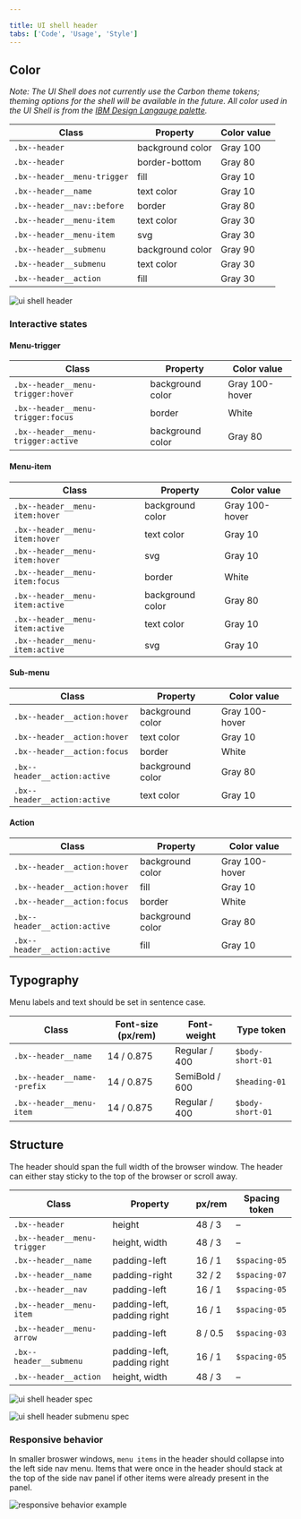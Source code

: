 ```yaml
---

title: UI shell header
tabs: ['Code', 'Usage', 'Style']
---
```


## Color

_Note: The UI Shell does not currently use the Carbon theme tokens; theming options for the shell will be available in the future. All color used in the UI Shell is from the [IBM Design Langauge palette](https://www.ibm.com/design/language/elements/color#specifications)._

| Class                         | Property         | Color value  |
| ----------------------------- | ---------------- | ------------ |
| `.bx--header`                 | background color | Gray 100     |
| `.bx--header`                 | border-bottom    | Gray 80      |
| `.bx--header__menu-trigger`   | fill             | Gray 10      |
| `.bx--header__name`           | text color       | Gray 10      |
| `.bx--header__nav::before`    | border           | Gray 80      |
| `.bx--header__menu-item`      | text color       | Gray 30      |
| `.bx--header__menu-item`      | svg              | Gray 30      |
| `.bx--header__submenu`        | background color | Gray 90      |
| `.bx--header__submenu`        | text color       | Gray 30      |
| `.bx--header__action`         | fill             | Gray 30      |

<ImageComponent cols="12" caption="UI Shell header.">

![ui shell header](images/header-style-1.png)

</ImageComponent>

### Interactive states

#### Menu-trigger

| Class                               | Property         | Color value    |
| ----------------------------------- | ---------------- | -------------- |
| `.bx--header__menu-trigger:hover`   | background color | Gray 100-hover |
| `.bx--header__menu-trigger:focus`   | border           | White          |
| `.bx--header__menu-trigger:active`  | background color | Gray 80        |

#### Menu-item

| Class                               | Property         | Color value    |
| ----------------------------------- | ---------------- | -------------- |
| `.bx--header__menu-item:hover`      | background color | Gray 100-hover |
| `.bx--header__menu-item:hover`      | text color       | Gray 10        |
| `.bx--header__menu-item:hover`      | svg              | Gray 10        |
| `.bx--header__menu-item:focus`      | border           | White          |
| `.bx--header__menu-item:active`     | background color | Gray 80        |
| `.bx--header__menu-item:active`     | text color       | Gray 10        |
| `.bx--header__menu-item:active`     | svg              | Gray 10        |

#### Sub-menu

| Class                               | Property         | Color value    |
| ----------------------------------- | ---------------- | -------------- |
| `.bx--header__action:hover`         | background color | Gray 100-hover |
| `.bx--header__action:hover`         | text color       | Gray 10        |
| `.bx--header__action:focus`         | border           | White          |
| `.bx--header__action:active`        | background color | Gray 80        |
| `.bx--header__action:active`        | text color       | Gray 10        |

#### Action

| Class                               | Property         | Color value    |
| ----------------------------------- | ---------------- | -------------- |
| `.bx--header__action:hover`         | background color | Gray 100-hover |
| `.bx--header__action:hover`         | fill             | Gray 10        |
| `.bx--header__action:focus`         | border           | White          |
| `.bx--header__action:active`        | background color | Gray 80        |
| `.bx--header__action:active`        | fill             | Gray 10        |



## Typography

Menu labels and text should be set in sentence case.

| Class                      | Font-size (px/rem) | Font-weight    | Type token      |
| -------------------------- | ------------------ | -------------- | --------------- |
| `.bx--header__name`        | 14 / 0.875         | Regular / 400  | `$body-short-01`|
| `.bx--header__name--prefix`| 14 / 0.875         | SemiBold / 600 | `$heading-01`   |
| `.bx--header__menu-item`   | 14 / 0.875         | Regular / 400  | `$body-short-01`|

<!--
### Text overflow

[Guidance for text overflow and wrapping for platform name or labels]

-->

## Structure

The header should span the full width of the browser window. The header can either stay sticky to the top of the browser or scroll away.

| Class                          | Property                    | px/rem     | Spacing token |
| ------------------------------ | --------------------------- | ---------- | ------------- |
| `.bx--header`                  | height                      | 48 / 3     | –             |
| `.bx--header__menu-trigger`    | height, width               | 48 / 3     | –             |
| `.bx--header__name`            | padding-left                | 16 / 1     | `$spacing-05` |
| `.bx--header__name`            | padding-right               | 32 / 2     | `$spacing-07` |
| `.bx--header__nav`             | padding-left                | 16 / 1     | `$spacing-05` |
| `.bx--header__menu-item`       | padding-left, padding right | 16 / 1     | `$spacing-05` |
| `.bx--header__menu-arrow`      | padding-left                | 8 / 0.5    | `$spacing-03` |
| `.bx--header__submenu`         | padding-left, padding right | 16 / 1     | `$spacing-05` |
| `.bx--header__action`          | height, width               | 48 / 3     | –             |

<ImageComponent cols="12" caption="Structure and spacing measurements for UI shell header | px | rem">

![ui shell header spec](images/header-style-2.png)

</ImageComponent>

<ImageComponent cols="12" caption="Structure and spacing measurements for header submenu | px | rem">

![ui shell header submenu spec](images/header-style-3.png)

</ImageComponent>

### Responsive behavior

In smaller broswer windows, `menu items` in the header should collapse into the left side nav menu. Items that were once in the header should stack at the top of the side nav panel if other items were already present in the panel. 

<ImageComponent cols="12" caption="Responsive behavior for UI shell header">

![responsive behavior example](images/header-style-4.png)

</ImageComponent>




